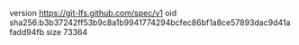 version https://git-lfs.github.com/spec/v1
oid sha256:b3b37242ff53b9c8a1b9941774294bcfec86bf1a8ce57893dac9d41afadd94fb
size 73364
